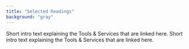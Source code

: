 ```yaml
---
title: "Selected Readings"
background: "gray"
---
```




Short intro text explaining the Tools & Services that are linked here. Short intro text explaining the Tools & Services that are linked here.

<CardGroup cols="2">
    <Card
        type="paper"
        title="Recommendation on Open Educational Resources (OER)"
        author="UNESCO (2019)"
        description="UNESCO Publishing"
        href="https://unesdoc.unesco.org/ark:/48223/pf0000370936?posInSet=4&queryId=88445af7-d80d-4d99-ba91-57339f32521d"
    />
    <Card
        type="paper"
        author="Havemann, L., Atenas, J., Neumann, J. (2020)"
        title="The Open Education policy registry: An open benchlearning tool. Open Education Policy Working Papers, (1)"
        href="http://dx.doi.org/10.5281/zenodo.3738417"
    />
    <Card
        type="paper"
        author="Atenas, J. and Havemann, L. (2019)"
        title="On the trail of Open Education Policy Co-creation"
        href="http://dx.doi.org/10.5281/zenodo.2654899"
    />
    <Card
        type="paper"
        author="Miao, F., Mishra, S., Orr, D., & Janssen, B. (2019)"
        title="Guidelines on the development of open educational resources policies. UNESCO Publishing"
        href="https://unesdoc.unesco.org/ark:/48223/pf0000371129"
    />
    <Card
        type="paper"
        author="Atenas, J., Havemann, L., Nascimbeni, F., Villar-Onrubia, D., & Orlic, D. (2019)"
        title="Fostering Openness in Education: Considerations for Sustainable Policy-Making. Open Praxis, 11(2), 167-183"
        href="http://dx.doi.org/10.5944/openpraxis.11.2.947"
    />
    <Card
        type="paper"
        author="OpenMed (2018)"
        title="Recommendations from OpenMed to University leaders and policy makers for opening up Higher Education in the South-Mediterranean by 2030."
        description="UNIMED. Rome"
        href="https://openmedproject.eu/recommendations/"
    />
    <Card
        type="paper"
        author="Inamorato dos Santos, A., Nascimbeni, F., Bacsich, P., Atenas, J., Aceto, S. Burgos, D., Punie, Y. (2017)"
        title="Policy Approaches to Open Education – Case Studies from 28 EU Member States (OpenEdu Policies)"
        href="http://doi.org/doi:10.2760/283135"
    />
    <Card
        type="paper"
        author="Amiel, T., da Cruz Duran, M. R., & da Costa, C. J. (2017)"
        title="Construindo Políticas de Abertura a partir dos Recursos Educacionais Abertos: Uma Análise do Sistema Universidade Aberta do Brasil Building Open Policy through Open Educational Resources: An analysis of the Open University of Brazil System"
        description="Revista Latinoamericana de Tecnología Educativa, 16(2), 161–176"
        href="http://doi.org/http://dx.medra.org/10.17398/1695-288X.16.2.161"
    />
    <Card
        type="paper"
        author="Inamorato dos Santos, A., Punie, Y., & Castaño Muñoz, J. (2016)"
        title="Opening up Education: A Support Framework for Higher Education Institutions. JRC - EUR - Scientific and Technical Research Reports"
        href="http://doi.org/10.2791/293408"
    />
    <Card
        type="paper"
        author="Gondol, J., & Allen, N. (2015)"
        title="Open government partnership as a platform for advancing open education policy"
        description="Open Praxis, 7(3), 273–280"
        href="http://dx.doi.org/10.5944/openpraxis.7.3.214"
    />
    <Card
        type="paper"
        author="Bell, L., & Stevenson, H. (2006)"
        title="Education policy: process, themes and impact"
        description="London: Routledge"
        href="http://eprints.lincoln.ac.uk/1851/1/Ed_Policy_book_proofs.pdf"
    />
    <Card
        type="paper"
        author="Haddad, W., & Demsky, T. (1995)"
        title="Education policy-planning process: an applied framework"
        description="UNESCO: International Institute for Educational Planning"
        href="http://www.unesco.org/education/pdf/11_200.pdf"
    />
</CardGroup>